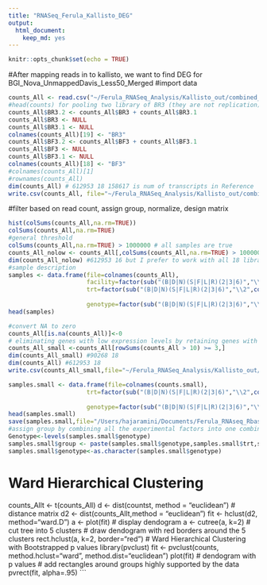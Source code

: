 ```yaml
---
title: "RNASeq_Ferula_Kallisto_DEG"
output: 
  html_document: 
    keep_md: yes
---
```


```r
knitr::opts_chunk$set(echo = TRUE)
```

#After mapping reads in to kallisto, we want to find DEG for BGI_Nova_UnmappedDavis_Less50_Merged 
#import data

```r
counts_All <- read.csv("~/Ferula_RNASeq_Analysis/Kallisto_out/combined_All_counts_kallisto.csv", header=T, row.names="target_id")
#head(counts) for pooling two library of BR3 (they are not replication)
counts_All$BR3.2 <- counts_All$BR3 + counts_All$BR3.1
counts_All$BR3 <- NULL
counts_All$BR3.1 <- NULL
colnames(counts_All)[19] <- "BR3"
counts_All$BF3.2 <- counts_All$BF3 + counts_All$BF3.1
counts_All$BF3 <- NULL
counts_All$BF3.1 <- NULL
colnames(counts_All)[18] <- "BF3"
#colnames(counts_All)[1] 
#rownames(counts_All)
dim(counts_All) # 612953 18 158617 is num of transcripts in Reference
write.csv(counts_All, file="~/Ferula_RNASeq_Analysis/Kallisto_out/combined_All_counts_kallisto.csv")
```
#filter based on read count, assign group, normalize, design matrix
```r
hist(colSums(counts_All,na.rm=TRUE))
colSums(counts_All,na.rm=TRUE)
#general threshold
colSums(counts_All,na.rm=TRUE) > 1000000 # all samples are true
counts_All_nolow <- counts_All[,colSums(counts_All,na.rm=TRUE) > 1000000]
dim(counts_All_nolow) #612953 16 but I prefer to work with all 18 libraries
#sample description
samples <- data.frame(file=colnames(counts_All),
                      facility=factor(sub("(B|D|N)(S|F|L|R)(2|3|6)","\\1",colnames(counts_All))),
                      trt=factor(sub("(B|D|N)(S|F|L|R)(2|3|6)","\\2",colnames(counts_All))),
                    
                      genotype=factor(sub("(B|D|N)(S|F|L|R)(2|3|6)","\\3",colnames(counts_All)))) 
head(samples) 

#convert NA to zero
counts_All[is.na(counts_All)]<-0
# eliminating genes with low expression levels by retaining genes with > 10 reads in >= 3 samples
counts_All_small <-counts_All[rowSums(counts_All > 10) >= 3,] 
dim(counts_All_small) #90268 18 
dim(counts_All) #612953 18
write.csv(counts_All_small,file="~/Ferula_RNASeq_Analysis/Kallisto_out/combined_All_counts_small_kalliso.csv") # use this for other analysis
```
```r
samples.small <- data.frame(file=colnames(counts.small),                     facility=factor(sub("(B|D|N)(S|F|L|R)(2|3|6)","\\1",colnames(counts.small))),
                      trt=factor(sub("(B|D|N)(S|F|L|R)(2|3|6)","\\2",colnames(counts.small))),
                    
                      genotype=factor(sub("(B|D|N)(S|F|L|R)(2|3|6)","\\3",colnames(counts.small)))) 
head(samples.small)
save(samples.small,file="/Users/hajaramini/Documents/Ferula_RNAseq_Rbased/input/Ferula_RNAseq.samples.small_v2.Rdata")
#assign group by combining all the experimental factors into one combined factor
Genotype<-levels(samples.small$genotype)
samples.small$group <- paste(samples.small$genotype,samples.small$trt,samples.small$facility,sep=".")
samples.small$genotype<-as.character(samples.small$genotype)
```
# Ward Hierarchical Clustering
counts_Allt <- t(counts_All)
d <- dist(countst, method = "euclidean") # distance matrix
d2 <- dist(counts_Allt,method = "euclidean")
fit <- hclust(d2, method="ward.D") 
a <- plot(fit) # display dendogram
a <- cutree(a, k=2) # cut tree into 5 clusters
# draw dendogram with red borders around the 5 clusters 
rect.hclust(a, k=2, border="red")
# Ward Hierarchical Clustering with Bootstrapped p values
library(pvclust)
fit <- pvclust(counts, method.hclust="ward",
   method.dist="euclidean")
plot(fit) # dendogram with p values
# add rectangles around groups highly supported by the data
pvrect(fit, alpha=.95)
```
